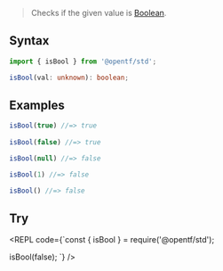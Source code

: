 
> Checks if the given value is [Boolean](https://developer.mozilla.org/en-US/docs/Web/JavaScript/Reference/Global_Objects/Boolean).

## Syntax

```ts
import { isBool } from '@opentf/std';

isBool(val: unknown): boolean;
```

## Examples

```ts
isBool(true) //=> true
 
isBool(false) //=> true

isBool(null) //=> false

isBool(1) //=> false

isBool() //=> false
```

## Try

<REPL code={`const { isBool } = require('@opentf/std');

isBool(false);
`} />